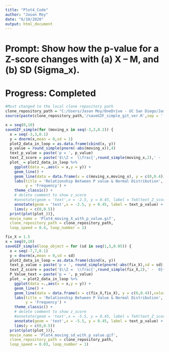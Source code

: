 ```yaml
---
title: "Plot4_Code"
author: "Jason Moy"
date: "6/10/2020"
output: html_document
---
```

# Prompt: Show how the p-value for a Z-score changes with (a) X – M, and (b) SD (Sigma_x).

# Progress: Completed

```r
#Must changed to the local clone repository path
clone_repository_path = "C:/Users/Jason Moy/OneDrive - UC San Diego/Jason's PC Desktop/Statistics_Animation_Plot" #edit here
source(paste(clone_repository_path,'/saveGIF_simple_git_ver.R',sep = '')) # run the saveGIF_simple function 
```

```r
x = seq(0,10)
saveGIF_simple(for (moving_x in seq(-3,3,0.2)) {
  x = seq(-3,3,0.1)
  y = dnorm(x,mean = 0,sd = 1)
  plot2_data_in_loop = as.data.frame(cbind(x, y))
  p_value = round_simple(pnorm(-abs(moving_x)),4)
  text_p_value = paste('p = ', p_value)
  text_Z_score = paste('$\\Z =  \\frac{',round_simple(moving_x,2),' -  0}{1}$ = ', round_simple(moving_x,2))
  plot_ = plot2_data_in_loop %>% 
    ggplot(data =.,aes(x = x,y = y)) + 
    geom_line() + 
    geom_line(data = data.frame(x = c(moving_x,moving_x), y = c(0,0.4)),color = 'red') + 
    labs(title = 'Relationship Between P value & Normal Distribution',
         y = 'Frequency') + 
    theme_classic() + 
    # delete comment to show z_score
    #annotate(geom = 'text',x = -2.5, y = 0.45, label = TeX(text_Z_score)) + 
    annotate(geom = 'text',x = -2.5, y = 0.45, label = text_p_value) + 
    lims(y = c(0,0.5))
  print(plot(plot_))},
  movie_name = 'Plot4_moving_X_with_p_value.gif', 
  clone_repository_path = clone_repository_path,
  loop_speed = 0.4, loop_number = 1)
```

```r
fix_X = 1.5
x = seq(0,10)
saveGIF_simple(loop_object = for (sd in seq(1,5,0.05)) {
  x = seq(-7,7,0.1)
  y = dnorm(x,mean = 0,sd = sd)
  plot2_data_in_loop = as.data.frame(cbind(x, y))
  text_p_value = paste('p = ', round_simple(pnorm(-abs(fix_X),sd = sd),4))
  text_Z_score = paste('$\\Z =  \\frac{',round_simple(fix_X,2),' -  0}{',sd,'}$ = ',round_simple(fix_X/sd,2))
  P_Value_text = paste('p = ', p_value)
  plot_ = plot2_data_in_loop %>% 
    ggplot(data =.,aes(x = x,y = y)) + 
    geom_line() + 
    geom_line(data = data.frame(x = c(fix_X,fix_X), y = c(0,0.4)),color = 'red') + 
    labs(title = 'Relationship Between P Value & Normal Distribution',
         y = 'Frequency') + 
    theme_classic() + 
    # delete comment to show z_score
    #annotate(geom = 'text',x = -5.5, y = 0.45, label = TeX(text_Z_score)) + 
    annotate(geom = 'text',x = -5.5, y = 0.45, label = text_p_value) + 
    lims(y = c(0,0.5))
  print(plot(plot_))},
  movie_name = 'Plot4_moving_sd_with_p_value.gif', 
  clone_repository_path = clone_repository_path,
  loop_speed = 0.03, loop_number = 1)
```